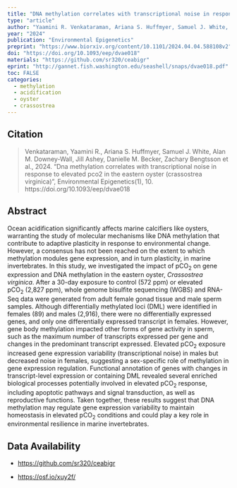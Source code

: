 ```yaml
---
title: "DNA methylation correlates with transcriptional noise in response to elevated pCO2 in the eastern oyster (Crassostrea virginica)"
type: "article"
author: "Yaamini R. Venkataraman, Ariana S. Huffmyer, Samuel J. White, Alan Downey-Wall, Jill Ashey, Danielle M. Becker, Zachary Bengtsson, Hollie M. Putnam, Emma Strand, Javier A. Rodríguez-Casariego, Shelly A. Wanamaker, Kathleen E. Lotterhos, Steven B. Roberts"
year: "2024"
publication: "Environmental Epigenetics"
preprint: "https://www.biorxiv.org/content/10.1101/2024.04.04.588108v2"
doi: "https://doi.org/10.1093/eep/dvae018"
materials: "https://github.com/sr320/ceabigr"
eprint: "http://gannet.fish.washington.edu/seashell/snaps/dvae018.pdf"
toc: FALSE
categories:
  - methylation
  - acidification
  - oyster
  - crassostrea
---
```


## Citation

> Venkataraman, Yaamini R., Ariana S. Huffmyer, Samuel J. White, Alan M. Downey‐Wall, Jill Ashey, Danielle M. Becker, Zachary Bengtsson et al., 2024. "Dna methylation correlates with transcriptional noise in response to elevated pco2 in the eastern oyster (crassostrea virginica)", Environmental Epigenetics(1), 10. https://doi.org/10.1093/eep/dvae018

## Abstract

Ocean acidification significantly affects marine calcifiers like oysters, warranting the study of molecular mechanisms like DNA methylation that contribute to adaptive plasticity in response to environmental change. However, a consensus has not been reached on the extent to which methylation modules gene expression, and in turn plasticity, in marine invertebrates. In this study, we investigated the impact of pCO~2~ on gene expression and DNA methylation in the eastern oyster, *Crassostrea virginica*. After a 30-day exposure to control (572 ppm) or elevated pCO~2~ (2,827 ppm), whole genome bisulfite sequencing (WGBS) and RNA-Seq data were generated from adult female gonad tissue and male sperm samples. Although differentially methylated loci (DML) were identified in females (89) and males (2,916), there were no differentially expressed genes, and only one differentially expressed transcript in females. However, gene body methylation impacted other forms of gene activity in sperm, such as the maximum number of transcripts expressed per gene and changes in the predominant transcript expressed. Elevated pCO~2~ exposure increased gene expression variability (transcriptional noise) in males but decreased noise in females, suggesting a sex-specific role of methylation in gene expression regulation. Functional annotation of genes with changes in transcript-level expression or containing DML revealed several enriched biological processes potentially involved in elevated pCO~2~ response, including apoptotic pathways and signal transduction, as well as reproductive functions. Taken together, these results suggest that DNA methylation may regulate gene expression variability to maintain homeostasis in elevated pCO~2~ conditions and could play a key role in environmental resilience in marine invertebrates.

## Data Availability

-   <https://github.com/sr320/ceabigr>

-   <https://osf.io/xuy2f/>
